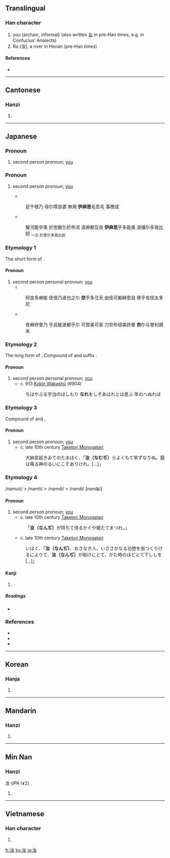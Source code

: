 ==Translingual==

===Han character===
{{Han char|rn=85|rad=水|as=03|sn=6|four=3414<sub>0</sub>|canj=水女 (EV)|ids=⿰[[氵]][[女]]}}

# you (archaic, informal) (also written [[女]] in pre-Han times, e.g. in Confucius' Analects)
# Rú (汝), a river in Henan (pre-Han times)

====References====
* {{Han ref|kx=0606.020|dkj=17138|dj=0999.110|hdz=31555.040|uh=6C5D|ud=27741|bh=A6BC|bd=42684}}

----

==Cantonese==

===Hanzi===
{{yue-hanzi|jyut=|y=yu5}}

# {{defn|Cantonese|sort=水03}}

----

==Japanese==

===Pronoun===
{{ja-pos|k|pronoun|hira=い|rom=i}}

# {{archaic}} second person pronoun; [[you]]

===Pronoun===
{{ja-pos|k|pronoun|hira=いまし|rom=imashi}}

# {{archaic}} second person pronoun; [[you]]
#* {{RQ:Man'yōshū|11|2517}}
#: 足千根乃 母尓障良婆 無用 '''伊麻思'''毛吾毛 事應成
#* {{RQ:Man'yōshū|14|3359}}
#: 駿河能宇美 於思敝尓於布流 波麻都豆良 '''伊麻思'''乎多能美 波播尓多我比奴 <sub>一云 於夜尓多我比奴</sub>

===Etymology 1===
The short form of {{term|汝|nare}}.

====Pronoun====
{{ja-pos|k|pronoun|hira=な|rom=na}}

# second person personal pronoun; [[you]]
#* {{RQ:Man'yōshū|14|3353}}
#: 阿良多麻能 伎倍乃波也之尓 '''奈'''乎多弖天 由伎可都麻思自 移乎佐伎太多尼
#* {{RQ:Man'yōshū|14|3468}}
#: 夜麻杼里乃 乎呂能波都乎尓 可賀美可家 刀奈布倍美許曽 '''奈'''尓与曽利鶏米

===Etymology 2===
The long form of {{term|汝|nare}}. Compound of {{term|汝|na}} and suffix {{term|れ|re}}.

====Pronoun====
{{ja-pos|k|pronoun|hira=なれ|rom=nare}}

# second person personal pronoun; [[you]]
#* c. 913 [[w:Kokin Wakashū|Kokin Wakashū]] (#904)
#: ちはやぶる宇治のはしもり '''なれ'''をしぞあはれとは思ふ 年のへぬれば

===Etymology 3===
Compound of {{term|汝|na}} and {{term|貴|muchi}}.

====Pronoun====
{{ja-pos|k|pronoun|hira=なむち|rom=namuchi}}

# second person pronoun; [[you]]
#* c. late 10th century [[w:Taketori Monogatari|Taketori Monogatari]]
#: 大納言起きゐてのたまはく、「'''汝（なむぢ）'''らよくもて來ずなりぬ。龍は鳴る神のるいにこそありけれ。[...]」

===Etymology 4===
/namuti/ > /namti/ > /namdi/ > /nandi/ [nanʥi]

====Pronoun====
{{ja-pos|k|pronoun|hira=なんじ|hhira=なんぢ|rom=nanji}}

# second person pronoun; [[you]]
#* c. late 10th century [[w:Taketori Monogatari|Taketori Monogatari]]
#: 「'''汝（なんぢ）'''が持ちて侍るかぐや姫たてまつれ。」
#* c. late 10th century [[w:Taketori Monogatari|Taketori Monogatari]]
#: いはく、「'''汝（なんぢ）'''、おさなき人、いささかなる功徳を翁つくりけるによりて、'''汝（なんぢ）'''が助けにとて、かた時のほどとて下ししを[...]」

====Kanji====
{{ja-kanji|grade=|rs=水03}}

# {{defn|Japanese}}

=====Readings=====
* {{ja-readings|on=[[じょ]] (jo)|kun=[[なんじ]] (nanji)}}

===References===
* {{cite book
  | last = Horiuchi
  | first = Hideaki
  | coauthors = Akiyama Ken
  | title = Shin Nihon Koten Bungaku Taikei 17: [[w:Taketori Monogatari|Taketori Monogatari]], [[w:Ise Monogatari|Ise Monogatari]]
  | publisher = [[w:Iwanami Shoten Publishing|Iwanami Shoten]]
  | date = 1997
  | location = [[w:Tōkyō|Tōkyō]]
  | language = Japanese
  | id = ISBN 4-0024-0017-4
  }}
* {{cite book
  | last = Saeki
  | first = Umetomo
  | title = Nihon Koten Bungaku Taikei 8: [[w:Kokin Wakashū|Kokin Wakashū]]
  | publisher = [[w:Iwanami Shoten Publishing|Iwanami Shoten]]
  | date = 1958
  | location = [[w:Tōkyō|Tōkyō]]
  | language = Japanese
  | id = ISBN 4-0006-0008-7
  }}
* {{R:Man'yōshū 3}}

----

==Korean==

===Hanja===
{{ko-hanja|hangeul=여|eumhun=|rv=yeo|mr=yŏ|y=ye}}

# {{defn|Korean|sort=水03}}

----

==Mandarin==

===Hanzi===
{{cmn-hanzi|pin=[[rǔ]] ([[ru3]])|wg=ju<sup>3</sup>}}

# {{defn|Mandarin|sort=水03}}

----

==Min Nan==

===Hanzi===
汝 (''IPA'' lɤ2)

# {{context|Teochew}} {{defn|Min Nan}}

----

==Vietnamese==

===Han character===
{{vi-hantu|[[nhữ]], [[nhớ]], [[nhở]], [[nhởi]], [[nhứ]], [[nhử]], [[dử]], [[nhừ]], [[nở]]|rs=水03}}

# {{defn|Vietnamese|sort=水03}}

[[fr:汝]]
[[ko:汝]]
[[ja:汝]]